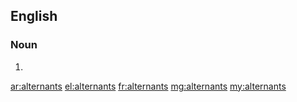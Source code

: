 ==English==

===Noun===
{{head|en|noun plural form}}

# {{plural of|alternant|lang=en}}

[[ar:alternants]]
[[el:alternants]]
[[fr:alternants]]
[[mg:alternants]]
[[my:alternants]]